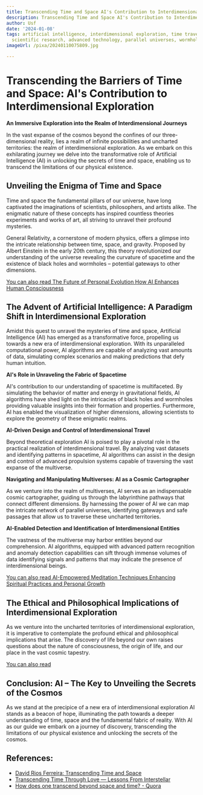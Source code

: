 ```yaml
---
title: Transcending Time and Space AI's Contribution to Interdimensional Exploration
description: Transcending Time and Space AI's Contribution to Interdimensional Exploration
author: Usf
date: '2024-01-08'
tags: artificial intelligence, interdimensional exploration, time travel, space exploration,
  scientific research, advanced technology, parallel universes, wormholes, black holes
imageUrl: /pixa/20240110075809.jpg

---
```

# Transcending the Barriers of Time and Space: AI's Contribution to Interdimensional Exploration

**An Immersive Exploration  into the Realm of Interdimensional Journeys**

In the vast expanse of the cosmos  beyond the confines of our three-dimensional reality, lies a  realm of infinite  possibilities and uncharted territories: the realm of interdimensional exploration.  As we embark on  this exhilarating  journey we delve into the transformative role of Artificial Intelligence (AI) in unlocking the secrets of time and  space, enabling us to transcend the limitations of our physical  existence.

## Unveiling the Enigma of Time and Space

Time and space the fundamental pillars of our universe, have long captivated the imaginations of scientists, philosophers, and artists alike. The enigmatic nature of these  concepts has inspired countless theories experiments and works of art, all striving to unravel their profound mysteries.

General Relativity,  a  cornerstone  of modern physics, offers a glimpse into the intricate relationship between time, space, and gravity. Proposed  by Albert Einstein in the early  20th century, this theory revolutionized our understanding of the universe revealing  the curvature of  spacetime and the existence of black  holes and  wormholes – potential gateways to other dimensions.

[You can  also read The Future of  Personal Evolution How AI Enhances  Human Consciousness](The%20Future%20of%20Personal%20Evolution%20How%20AI%20Enhances%20Human%20Consciousness)


## The Advent of Artificial Intelligence: A Paradigm Shift  in Interdimensional Exploration

Amidst this quest to  unravel  the mysteries of time and space, Artificial Intelligence  (AI)  has emerged as a transformative force, propelling us towards a new era of interdimensional exploration. With its unparalleled computational power, AI algorithms are capable of analyzing vast amounts of data, simulating complex scenarios and making predictions  that  defy human intuition.

**AI's Role in Unraveling the Fabric of Spacetime**

AI's contribution to our understanding of spacetime is multifaceted. By simulating  the behavior of matter and energy in gravitational fields, AI algorithms have shed light on the intricacies  of black holes and wormholes providing valuable insights into their formation and  properties. Furthermore, AI has enabled the visualization of higher dimensions, allowing scientists to explore the geometry of these enigmatic realms.

**AI-Driven Design and Control of Interdimensional Travel**

Beyond theoretical exploration AI is poised to play  a pivotal role in the practical  realization of interdimensional travel. By analyzing vast datasets and identifying patterns in spacetime, AI algorithms can assist in the design and control of advanced propulsion systems capable of  traversing  the vast expanse  of the multiverse.

**Navigating  and  Manipulating Multiverses: AI as a Cosmic Cartographer**

As  we venture into the realm of multiverses, AI serves as  an indispensable cosmic cartographer, guiding us through the labyrinthine pathways that connect different dimensions. By harnessing  the power of AI we can map the intricate network of parallel universes, identifying gateways and safe  passages that allow us to traverse these uncharted territories.

**AI-Enabled Detection and Identification of Interdimensional Entities**

The vastness of the multiverse may harbor entities beyond our comprehension. AI algorithms, equipped with advanced pattern recognition and anomaly detection capabilities can  sift through immense  volumes  of data identifying signals and patterns that may indicate the presence of interdimensional beings.

[You can also read AI-Empowered Meditation Techniques Enhancing  Spiritual Practices and Personal Growth](AI-Empowered%20Meditation%20Techniques%20Enhancing%20Spiritual%20Practices%20and%20Personal%20Growth)


## The Ethical and Philosophical Implications of Interdimensional Exploration

As we venture into the uncharted territories of interdimensional  exploration, it is  imperative to contemplate the profound ethical and philosophical implications that arise.  The discovery  of life  beyond our own raises questions about the nature of consciousness, the  origin of life, and our place in the vast cosmic tapestry.

[You  can also read ]()


## Conclusion:  AI –  The Key to Unveiling  the Secrets of the Cosmos

As we stand at the precipice of  a new era of interdimensional exploration  AI stands as a beacon of hope, illuminating the path towards a  deeper understanding of time, space  and the fundamental fabric of reality. With AI as our guide we embark on a journey  of discovery,  transcending the limitations of our physical existence and unlocking the secrets of the cosmos.

## References:
- [David Rios Ferreira: Transcending Time and Space](https://umfa.utah.edu/transcending-time-and-space)
- [Transcending Time Through Love — Lessons From Interstellar](https://medium.com/@brendakipkemoi/transcending-time-through-love-lessons-from-interstellar-520d542bc318)
- [How does one transcend beyond space and time? - Quora](https://www.quora.com/How-does-one-transcend-beyond-space-and-time)
